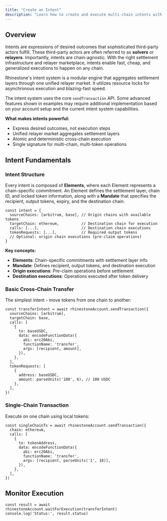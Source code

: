 ```yaml
---
title: "Create an Intent"
description: "Learn how to create and execute multi-chain intents with Rhinestone."
---
```



## Overview

Intents are expressions of desired outcomes that sophisticated third-party actors fulfill. These third-party actors are often referred to as **solvers** or **relayers**. Importantly, intents are chain-agnostic. With the right settlement infrastructure and relayer marketplace, intents enable fast, cheap, and generalized executions to happen on any chain.

Rhinestone's intent system is a modular engine that aggregates settlement layers through one unified relayer market. It utilizes resource locks for asynchronous execution and blazing-fast speed.

<Note>The intent system uses the core `sendTransaction` API. Some advanced features shown in examples may require additional implementation based on your account setup and the current intent system capabilities.</Note>

**What makes intents powerful:**
- Express desired outcomes, not execution steps
- Unified relayer market aggregates settlement layers
- Atomic and deterministic cross-chain execution
- Single signature for multi-chain, multi-token operations

## Intent Fundamentals

### Intent Structure

Every intent is composed of **Elements**, where each Element represents a chain-specific commitment. An Element defines the settlement layer, chain ID, and locked token information, along with a **Mandate** that specifies the recipient, output tokens, expiry, and the destination chain.

```tsx
const intent = {
  sourceChains: [arbitrum, base], // Origin chains with available tokens
  targetChain: ethereum,          // Destination chain for execution
  calls: [...],                   // Destination chain executions
  tokenRequests: [...],           // Required output tokens
  // Optional: origin chain executions (pre-claim operations)
}
```

**Key concepts:**
- **Elements**: Chain-specific commitments with settlement layer info
- **Mandate**: Defines recipient, output tokens, and destination execution
- **Origin executions**: Pre-claim operations before settlement
- **Destination executions**: Operations executed after token delivery

### Basic Cross-Chain Transfer

The simplest intent - move tokens from one chain to another:

```tsx
const transferIntent = await rhinestoneAccount.sendTransaction({
  sourceChains: [arbitrum],
  targetChain: base,
  calls: [
    {
      to: baseUSDC,
      data: encodeFunctionData({
        abi: erc20Abi,
        functionName: 'transfer',
        args: [recipient, amount],
      }),
    },
  ],
  tokenRequests: [
    {
      address: baseUSDC,
      amount: parseUnits('100', 6), // 100 USDC
    },
  ],
})
```

### Single-Chain Transaction

Execute on one chain using local tokens:

```tsx
const singleChainTx = await rhinestoneAccount.sendTransaction({
  chain: ethereum,
  calls: [
    {
      to: tokenAddress,
      data: encodeFunctionData({
        abi: erc20Abi,
        functionName: 'transfer',
        args: [recipient, parseUnits('1', 18)],
      }),
    },
  ],
})
```

## Monitor Execution

```tsx
const result = await rhinestoneAccount.waitForExecution(transferIntent)
console.log('Status:', result.status)
```

<SnippetOmnichainTransactions />